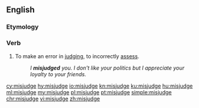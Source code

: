 ==English==

===Etymology===
{{prefix|mis|judge|lang=en}}

===Verb===
{{en-verb|misjudges|misjudging|misjudged|misjudged}}

# To make an error in [[judge|judging]], to incorrectly [[assess]].
#: ''I '''misjudged''' you. I don't like your politics but I appreciate your loyalty to your friends.''

[[cy:misjudge]]
[[hy:misjudge]]
[[io:misjudge]]
[[kn:misjudge]]
[[ku:misjudge]]
[[hu:misjudge]]
[[ml:misjudge]]
[[my:misjudge]]
[[pl:misjudge]]
[[pt:misjudge]]
[[simple:misjudge]]
[[chr:misjudge]]
[[vi:misjudge]]
[[zh:misjudge]]